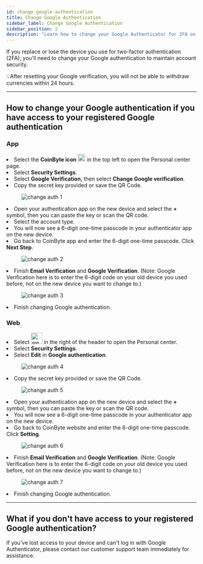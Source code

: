 ```yaml
---
id: change-google-authentication
title: Change Google Authentication
sidebar_label: Change Google Authentication
sidebar_position: 2
description: "Learn how to change your Google Authenticator for 2FA on CoinByte when switching devices."
---
```



If you replace or lose the device you use for two-factor authentication (2FA), you'll need to change your Google authentication to maintain account security.

<WarningBox>
💡After resetting your Google verification, you will not be able to withdraw currencies within 24 hours.
</WarningBox>

---

## How to change your Google authentication if you have access to your registered Google authentication

<Tabs groupId="platform">
  <TabItem value="mobile" label="Mobile App">
    <div style={{ marginTop: '2.5rem' }}></div>
    
### **App**

<div style={{ marginTop: '1.5rem' }}></div>
<RoundStepList>
  <li>Select the <strong>CoinByte icon</strong> <img src={useBaseUrl('/img/general/logo_app.png')} alt="logo" width="20" /> in the top left to open the Personal center page.</li>
  <li>Select <strong>Security Settings</strong>.</li>
  <li>Select <strong>Google Verification</strong>, then select <strong>Change Google verification</strong>.</li>
  <li>Copy the secret key provided or save the QR Code.</li>

<figure style={{ textAlign: 'center' }}>
  <img src={useBaseUrl('/img/account-security/verification-and-security/change-google-authentication/1.png')} alt="change auth 1" style={{ width: 300 }} />
</figure>

  <li>Open your authentication app on the new device and select the <strong>+</strong> symbol, then you can paste the key or scan the QR code.</li>
  <li>Select the account type.</li>
  <li>You will now see a 6-digit one-time passcode in your authenticator app on the new device.</li>
  <li>Go back to CoinByte app and enter the 6-digit one-time passcode. Click <strong>Next Step</strong>.</li>

<figure style={{ textAlign: 'center' }}>
  <img src={useBaseUrl('/img/account-security/verification-and-security/change-google-authentication/2.png')} alt="change auth 2" style={{ width: 300 }} />
</figure>

  <li>Finish <strong>Email Verification</strong> and <strong>Google Verification</strong>. (Note: Google Verification here is to enter the 6-digit code on your old device you used before, not on the new device you want to change to.)</li>

<figure style={{ textAlign: 'center' }}>
  <img src={useBaseUrl('/img/account-security/verification-and-security/change-google-authentication/3.png')} alt="change auth 3" style={{ width: 300 }} />
</figure>

  <li>Finish changing Google authentication.</li>
</RoundStepList>

  </TabItem>
  <TabItem value="web" label="Web">
   <div style={{ marginTop: '2.5rem' }}></div>
    
### **Web**

<div style={{ marginTop: '1.5rem' }}></div>
<RoundStepList>
  <li>Select <img src={useBaseUrl('/img/general/profile-center-web.png')} alt="web-center" width="30" /> in the right of the header to open the Personal center.</li>
  <li>Select <strong>Security Settings</strong>.</li>
  <li>Select <strong>Edit</strong> in <strong>Google authentication</strong>.</li>
 <figure style={{ textAlign: 'center' }}>
  <img src={useBaseUrl('/img/account-security/verification-and-security/change-google-authentication/4.png')} alt="change auth 4" style={{ width: 500 }} />
</figure>
  <li>Copy the secret key provided or save the QR Code.</li>
   <figure style={{ textAlign: 'center' }}>
  <img src={useBaseUrl('/img/account-security/verification-and-security/change-google-authentication/5.png')} alt="change auth 5" style={{ width: 500 }} />
</figure>
  <li>Open your authentication app on the new device and select the <strong>+</strong> symbol, then you can paste the key or scan the QR code.</li>
  <li>You will now see a 6-digit one-time passcode in your authenticator app on the new device.</li>
  <li>Go back to CoinByte website and enter the 6-digit one-time passcode. Click <strong>Setting</strong>.</li>
 <figure style={{ textAlign: 'center' }}>
  <img src={useBaseUrl('/img/account-security/verification-and-security/change-google-authentication/6.png')} alt="change auth 6" style={{ width: 500 }} />
</figure>
  <li>Finish <strong>Email Verification</strong> and <strong>Google Verification</strong>. (Note: Google Verification here is to enter the 6-digit code on your old device you used before, not on the new device you want to change to.)</li>
 <figure style={{ textAlign: 'center' }}>
  <img src={useBaseUrl('/img/account-security/verification-and-security/change-google-authentication/7.png')} alt="change auth 7" style={{ width: 500 }} />
</figure>
  <li>Finish changing Google authentication.</li>
</RoundStepList>

  </TabItem>
</Tabs>

---

## What if you don't have access to your registered Google authentication?

If you've lost access to your device and can't log in with Google Authenticator, please contact our customer support team immediately for assistance.

<RelatedArticles category="account-security" />
